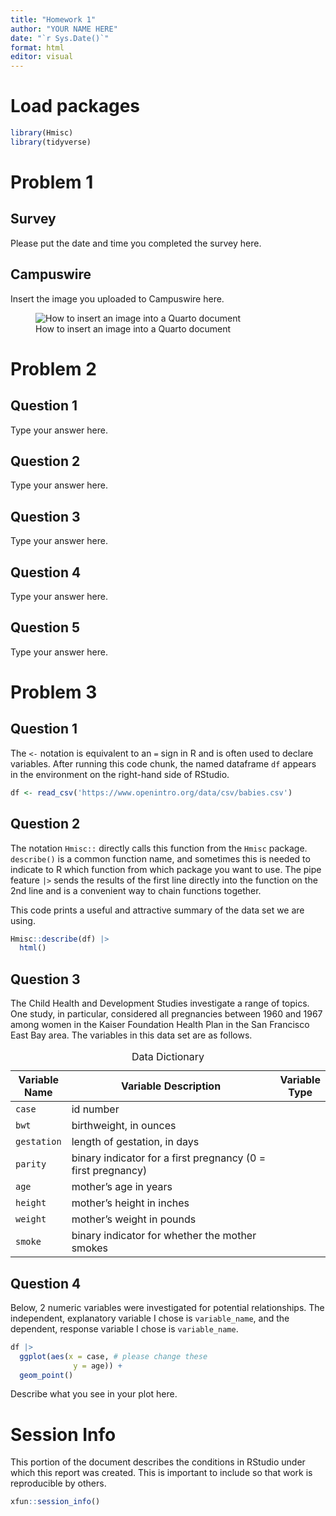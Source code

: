 ```yaml
---
title: "Homework 1"
author: "YOUR NAME HERE"
date: "`r Sys.Date()`"
format: html
editor: visual
---
```


# Load packages {.unlisted}

```r
library(Hmisc)
library(tidyverse)
```

# Problem 1

## Survey

Please put the date and time you completed the survey here.

## Campuswire

Insert the image you uploaded to Campuswire here.

![How to insert an image into a Quarto document](images/How%20to%20insert%20an%20image%20into%20a%20Quarto%20document.png){fig-alt="This image shows top portion of the editor pane in RStudio with the image icon circled in red" fig-align="center"}

# Problem 2

## Question 1

Type your answer here.

## Question 2

Type your answer here.

## Question 3

Type your answer here.

## Question 4

Type your answer here.

## Question 5

Type your answer here.

# Problem 3

## Question 1

The `<-` notation is equivalent to an `=` sign in R and is often used to declare variables. After running this code chunk, the named dataframe `df` appears in the environment on the right-hand side of RStudio.

```r
df <- read_csv('https://www.openintro.org/data/csv/babies.csv')
```

## Question 2

The notation `Hmisc::` directly calls this function from the `Hmisc` package. `describe()` is a common function name, and sometimes this is needed to indicate to R which function from which package you want to use. The pipe feature `|>` sends the results of the first line directly into the function on the 2nd line and is a convenient way to chain functions together.

This code prints a useful and attractive summary of the data set we are using.

```r
Hmisc::describe(df) |> 
  html()
```

## Question 3

The Child Health and Development Studies investigate a range of topics. One study, in particular, considered all pregnancies between 1960 and 1967 among women in the Kaiser Foundation Health Plan in the San Francisco East Bay area. The variables in this data set are as follows.

| Variable Name | Variable Description                                         | Variable Type |
|---------------|--------------------------------------------------------------|---------------|
| `case`        | id number                                                    |               |
| `bwt`         | birthweight, in ounces                                       |               |
| `gestation`   | length of gestation, in days                                 |               |
| `parity`      | binary indicator for a first pregnancy (0 = first pregnancy) |               |
| `age`         | mother's age in years                                        |               |
| `height`      | mother's height in inches                                    |               |
| `weight`      | mother's weight in pounds                                    |               |
| `smoke`       | binary indicator for whether the mother smokes               |               |

: Data Dictionary

## Question 4

Below, 2 numeric variables were investigated for potential relationships. The independent, explanatory variable I chose is `variable_name`, and the dependent, response variable I chose is `variable_name`.

```r
df |>
  ggplot(aes(x = case, # please change these
              y = age)) + 
  geom_point()
```

Describe what you see in your plot here.

# Session Info

This portion of the document describes the conditions in RStudio under which this report was created. This is important to include so that work is reproducible by others.

```r
xfun::session_info()
```
